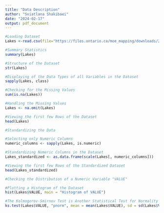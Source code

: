 ---
title: "Data Description"
author: "Sviatlana Shakibaei"
date: "2024-02-17"
output: pdf_document
---
```{r}
#Loading Dataset
Lakes <-read.csv(file="https://files.ontario.ca/moe_mapping/downloads/2Water/GLIP/All_Lakes_GLIP.csv",header=T,sep=",")
```

```{r}
#Summary Statistics
summary(Lakes)
```

```{r}
#Structure of the Dataset
str(Lakes)
```

```{r}
#Displaying of the Data Types of all Variables in the Dataset
sapply(Lakes, class)
```

```{r}
#Checking for the Missing Values
sum(is.na(Lakes))
```

```{r}
#Handling the Missing Values
Lakes <- na.omit(Lakes)
```

```{r}
#Viewing the first few Rows of the Dataset
head(Lakes)
```

```{r}
#Standardizing the Data

#Selecting only Numeric Columns
numeric_columns <- sapply(Lakes, is.numeric)

#Standardizing Numeric Columns in the Dataset
Lakes_standardized <- as.data.frame(scale(Lakes[, numeric_columns]))

#Viewing the first few Rows of the Standardized Dataset
head(Lakes_standardized)
```

```{r}
#Checking the Distribution of a Numeric Variable "VALUE"

#Plotting a Histogram of the Dataset
hist(Lakes$VALUE, main = "Histogram of VALUE")
```

```{r}
#The Kolmogorov-Smirnov Test is Another Statistical Test for Normality
ks.test(Lakes$VALUE, "pnorm", mean = mean(Lakes$VALUE), sd = sd(Lakes$VALUE))
```

